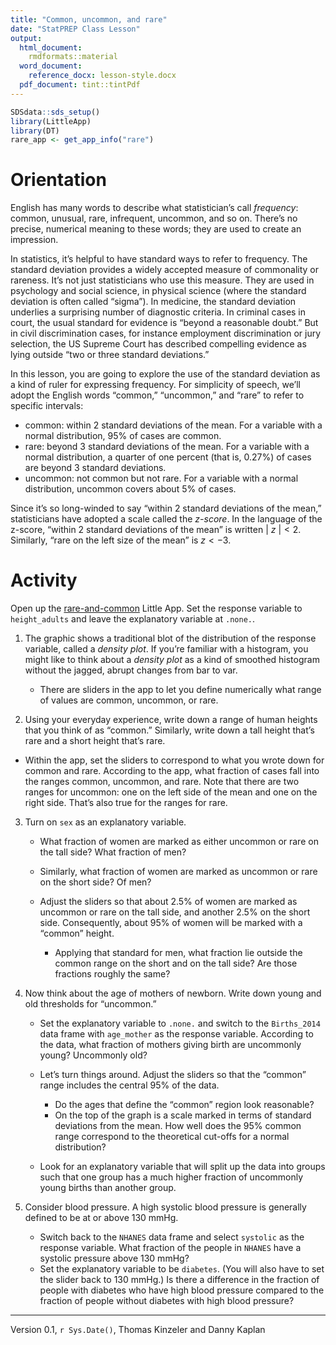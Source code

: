 ```yaml
---
title: "Common, uncommon, and rare"
date: "StatPREP Class Lesson"
output:
  html_document:
    rmdformats::material
  word_document:
    reference_docx: lesson-style.docx
  pdf_document: tint::tintPdf
---
```


```r
SDSdata::sds_setup()
library(LittleApp)
library(DT)
rare_app <- get_app_info("rare")
```

# Orientation

English has many words to describe what statistician's call *frequency*: common, unusual, rare, infrequent, uncommon, and so on. There's no precise, numerical meaning to these words; they are used to create an impression.

In statistics, it's helpful to have standard ways to refer to frequency. The standard deviation provides a widely accepted measure of commonality  or rareness. It's not just statisticians who use this measure. They are used in psychology and social science, in physical science (where the standard deviation is often called "sigma"). In medicine, the standard deviation underlies a surprising number of diagnostic criteria. In criminal cases in court, the usual standard for evidence is "beyond a reasonable doubt." But in civil discrimination cases, for instance employment discrimination or jury selection, the US Supreme Court has described compelling evidence as lying outside "two or three standard deviations."

In this lesson, you are going to explore the use of the standard deviation as a kind of ruler for expressing frequency. For simplicity of speech,  we'll adopt the English words "common,"  "uncommon," and "rare" to refer to specific intervals:

* common: within 2 standard deviations of the mean. For a variable with a normal distribution, 95% of cases are common.
* rare: beyond 3 standard deviations of the mean. For a variable with a normal distribution, a quarter of one percent (that is, 0.27%) of cases are beyond 3 standard deviations.
* uncommon: not common but not rare. For a variable with  a  normal distribution, uncommon covers about 5% of cases.  

Since it's so long-winded to say "within 2 standard deviations of the mean," statisticians have adopted a scale called the *z-score*. In the language of the z-score, "within 2 standard deviations of the mean" is written $|\ z\ | < 2$. Similarly, "rare on  the left size of the mean" is $z < -3$.


# Activity

Open up the [rare-and-common](`r rare_app$url`) Little App.  Set the response variable to `height_adults` and leave the explanatory variable at `.none.`. 

1. The graphic shows a traditional blot of the distribution of the response variable, called a *density plot*. If you're familiar with a histogram, you might like to think about a *density plot* as a kind of smoothed histogram without the jagged, abrupt changes from bar to var.

    * There are sliders in the app to let you define numerically what range of values are common, uncommon, or rare. 
    
2. Using your everyday experience, write down a range of human heights that you think of as "common." Similarly, write down a tall height that's rare and a short height that's rare.

* Within the app, set the sliders to correspond to what you wrote down for common and rare. According to the app, what fraction of cases fall into the ranges common, uncommon,  and rare. Note that there are two ranges for uncommon: one on the left side of the mean and one on the right side. That's also true for the ranges for rare.

3. Turn on `sex` as an explanatory variable. 

    * What fraction of women are marked as either uncommon or rare on the tall side? What fraction of men?
    
    * Similarly, what fraction of women are marked as uncommon or rare on the short side? Of men?
    
    * Adjust the sliders so that about 2.5% of women are marked as uncommon or rare on the tall side, and another 2.5% on the short side. Consequently,  about 95% of women will be marked with a "common" height. 
        - Applying that standard for men, what fraction lie outside the common range on  the short and on the tall side? Are those fractions roughly the same?  
    
4. Now think about the age of mothers of newborn. Write down young and old thresholds for "uncommon." 

    * Set the explanatory variable to `.none.` and switch to the `Births_2014` data frame with `age_mother` as the response variable. According to the data, what fraction of mothers giving birth are uncommonly young? Uncommonly old?

    * Let's turn things around. Adjust the sliders so that the "common" range includes the central 95% of the data. 
        - Do the ages that define the "common" region look reasonable?
        - On the top of the graph is a scale marked in terms of standard deviations from the mean. How well does the 95% common range correspond to the theoretical cut-offs for a normal distribution?
    * Look for an explanatory variable that will split up the data into groups such that one group has a much higher fraction of uncommonly young births than another group.
    
5. Consider blood pressure. A high systolic blood pressure is generally defined to be at or above 130 mmHg.

    * Switch back to the `NHANES` data frame and select `systolic` as the response variable. What fraction of the  people in `NHANES` have a systolic pressure above 130 mmHg?
    * Set the explanatory variable to be `diabetes`. (You will also have to set the slider back to 130 mmHg.) Is there a difference in the fraction of people with diabetes who have high blood pressure compared to the fraction of people without diabetes with high blood pressure?



----------------------

Version 0.1, `r Sys.Date()`, Thomas Kinzeler and Danny Kaplan
